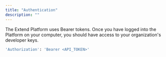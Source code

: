 ```yaml
---
title: "Authentication"
description: ""
---
```


The Extend Platform uses Bearer tokens. Once you have logged into the Platform on your computer, you should have access to your organization's developer keys.

```bash
'Authorization': 'Bearer <API_TOKEN>'
```
